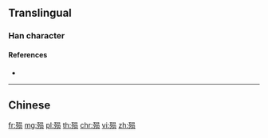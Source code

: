{{also|殞|隕}}
==Translingual==

===Han character===
{{Han char|rn=78|rad=歹|as=07|sn=11|four=|canj=MNRBO|ids=⿰歹员}}

====References====
* {{Han ref|kx=0581.131|hdz=21387.150|uh=6B92|ud=27538}}

----

==Chinese==
{{zh-see|殞}}

[[fr:殒]]
[[mg:殒]]
[[pl:殒]]
[[th:殒]]
[[chr:殒]]
[[vi:殒]]
[[zh:殒]]